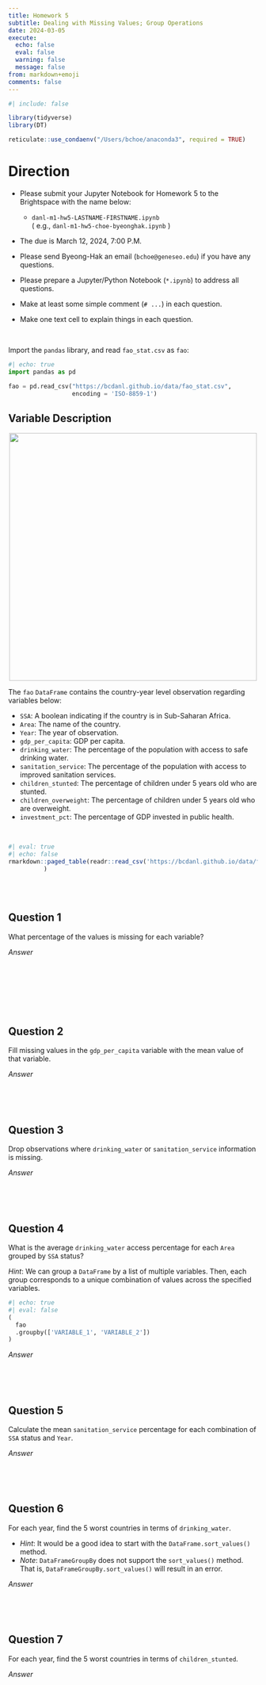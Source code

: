 ```yaml
---
title: Homework 5
subtitle: Dealing with Missing Values; Group Operations
date: 2024-03-05
execute: 
  echo: false
  eval: false
  warning: false
  message: false
from: markdown+emoji
comments: false
---
```


```r
#| include: false

library(tidyverse)
library(DT)

reticulate::use_condaenv("/Users/bchoe/anaconda3", required = TRUE)
```


# Direction


- Please submit your Jupyter Notebook for Homework 5 to the Brightspace with the name below:

  - `danl-m1-hw5-LASTNAME-FIRSTNAME.ipynb`\
  ( e.g., `danl-m1-hw5-choe-byeonghak.ipynb` )

- The due is March 12, 2024, 7:00 P.M.

- Please send Byeong-Hak an email (`bchoe@geneseo.edu`) if you have any questions.

-   Please prepare a Jupyter/Python Notebook (`*.ipynb`) to address all questions.

-   Make at least some simple comment (`# ...`) in each question.

-   Make one text cell to explain things in each question.

<br>


Import the `pandas` library, and read `fao_stat.csv` as `fao`:

```python
#| echo: true
import pandas as pd

fao = pd.read_csv("https://bcdanl.github.io/data/fao_stat.csv",
                  encoding = 'ISO-8859-1')
```


## Variable Description
<p align="center">
  <img src="https://bcdanl.github.io/lec_figs/fao-logo.png" width="500px">
</p>


The `fao` `DataFrame` contains the country-year level observation regarding variables below:


- `SSA`: A boolean indicating if the country is in Sub-Saharan Africa.
- `Area`: The name of the country.
- `Year`: The year of observation.
- `gdp_per_capita`: GDP per capita.
- `drinking_water`: The percentage of the population with access to safe drinking water.
- `sanitation_service`: The percentage of the population with access to improved sanitation services.
- `children_stunted`: The percentage of children under 5 years old who are stunted.
- `children_overweight`: The percentage of children under 5 years old who are overweight.
- `investment_pct`: The percentage of GDP invested in public health.

<br>



```r
#| eval: true
#| echo: false
rmarkdown::paged_table(readr::read_csv('https://bcdanl.github.io/data/fao_stat.csv')
          )
```


<br><br>

## Question 1

What percentage of the values is missing for each variable?



*Answer*
```python

```

<br><br>

<br><br>


## Question 2
Fill missing values in the `gdp_per_capita` variable with the mean value of that variable.


*Answer*
```python

```

<br><br>




## Question 3
Drop observations where `drinking_water` or `sanitation_service` information is missing.


*Answer*
```python

```

<br><br>



## Question 4
What is the average `drinking_water` access percentage for each `Area` grouped by `SSA` status?

*Hint*: We can group a `DataFrame` by a list of multiple variables. Then, each group corresponds to a unique combination of values across the specified variables.

```python
#| echo: true
#| eval: false
(
  fao
  .groupby(['VARIABLE_1', 'VARIABLE_2'])
)
```

*Answer*
```python

```

<br><br>



## Question 5
Calculate the mean `sanitation_service` percentage for each combination of `SSA` status and `Year`.


*Answer*
```python

```

<br><br>




## Question 6
For each year, find the 5 worst countries in terms of `drinking_water`.

- *Hint*: It would be a good idea to start with the `DataFrame.sort_values()` method.
- *Note*: `DataFrameGroupBy` does not support the `sort_values()` method. That is, `DataFrameGroupBy.sort_values()` will result in an error.



*Answer*
```python

```

<br><br>





## Question 7
For each year, find the 5 worst countries in terms of `children_stunted`.


*Answer*
```python

```

<br><br>



